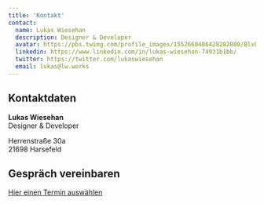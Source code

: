 ```yaml
---
title: 'Kontakt'
contact:
  name: Lukas Wiesehan
  description: Designer & Developer
  avatar: https://pbs.twimg.com/profile_images/1552660486428282880/BlvLtgJe_400x400.jpg
  linkedin: https://www.linkedin.com/in/lukas-wiesehan-74931b1bb/
  twitter: https://twitter.com/lukaswiesehan
  email: lukas@lw.works
---
```


## Kontaktdaten

**Lukas Wiesehan**  
Designer & Developer

Herrenstraße 30a  
21698 Harsefeld

## Gespräch vereinbaren

[Hier einen Termin auswählen](https://cron.com/lukaswiesehan/ss3nj4esr)

